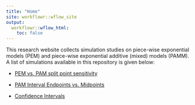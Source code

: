 ```yaml
---
title: "Home"
site: workflowr::wflow_site
output:
  workflowr::wflow_html:
    toc: false
---
```


This research website collects simulation studies on piece-wise exponential
models (PEM) and piece-wise exponential additive (mixed) models (PAMM).
A list of simulations available in this repository is given below:

- [PEM vs. PAM split point sensitivity](pem_vs_pam.html)

- [PAM Interval Endpoints vs. Midpoints](pam_tend_vs_tmid.html)

- [Confidence Intervals](confidence-intervals.html)

